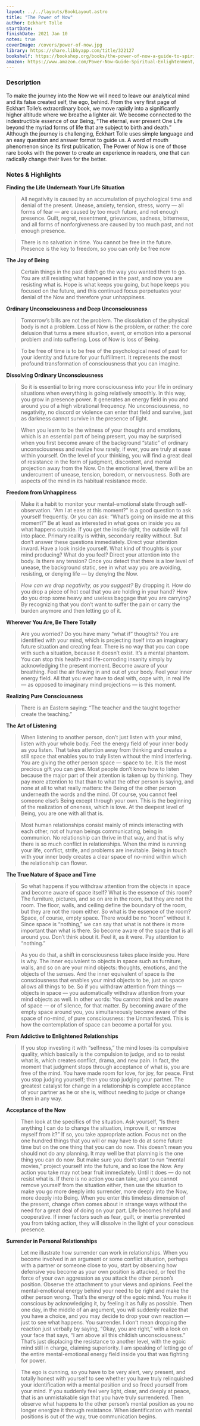 ```yaml
---
layout: ../../layouts/BookLayout.astro
title: "The Power of Now"
author: Eckhart Tolle
startDate:
finishDate: 2021 Jan 10
notes: true
coverImage: /covers/power-of-now.jpg
library: https://share.libbyapp.com/title/322127
bookshelf: https://bookshop.org/books/the-power-of-now-a-guide-to-spiritual-enlightenment/9781577314806
amazon: https://www.amazon.com/Power-Now-Guide-Spiritual-Enlightenment/dp/1577314808/
---
```


<ReadingTime
  startDate  = {frontmatter.startDate}
  finishDate = {frontmatter.finishDate}
/>

### Description
To make the journey into the Now we will need to leave our analytical mind and its false created self, the ego, behind. From the very first page of Eckhart Tolle’s extraordinary book, we move rapidly into a significantly higher altitude where we breathe a lighter air. We become connected to the indestructible essence of our Being, “The eternal, ever present One Life beyond the myriad forms of life that are subject to birth and death.” Although the journey is challenging, Eckhart Tolle uses simple language and an easy question and answer format to guide us. A word of mouth phenomenon since its first publication, The Power of Now is one of those rare books with the power to create an experience in readers, one that can radically change their lives for the better.

### Notes & Highlights
**Finding the Life Underneath Your Life Situation**
> All negativity is caused by an accumulation of psychological time and denial of the present. Unease, anxiety, tension, stress, worry — all forms of fear — are caused by too much future, and not enough presence. Guilt, regret, resentment, grievances, sadness, bitterness, and all forms of nonforgiveness are caused by too much past, and not enough presence.

> There is no salvation in time. You cannot be free in the future. Presence is the key to freedom, so you can only be free now

**The Joy of Being**
> Certain things in the past didn’t go the way you wanted them to go. You are still resisting what happened in the past, and now you are resisting what is. Hope is what keeps you going, but hope keeps you focused on the future, and this continued focus perpetuates your denial of the Now and therefore your unhappiness.

**Ordinary Unconsciousness and Deep Unconsciousness**
> Tomorrow’s bills are not the problem. The dissolution of the physical body is not a problem. Loss of Now is the problem, or rather: the core delusion that turns a mere situation, event, or emotion into a personal problem and into suffering. Loss of Now is loss of Being.

> To be free of time is to be free of the psychological need of past for your identity and future for your fulfillment. It represents the most profound transformation of consciousness that you can imagine.

**Dissolving Ordinary Unconsciousness**
> So it is essential to bring more consciousness into your life in ordinary situations when everything is going relatively smoothly. In this way, you grow in presence power. It generates an energy field in you and around you of a high vibrational frequency. No unconsciousness, no negativity, no discord or violence can enter that field and survive, just as darkness cannot survive in the presence of light.

> When you learn to be the witness of your thoughts and emotions, which is an essential part of being present, you may be surprised when you first become aware of the background “static” of ordinary unconsciousness and realize how rarely, if ever, you are truly at ease within yourself. On the level of your thinking, you will find a great deal of resistance in the form of judgment, discontent, and mental projection away from the Now. On the emotional level, there will be an undercurrent of unease, tension, boredom, or nervousness. Both are aspects of the mind in its habitual resistance mode.

**Freedom from Unhappiness**
> Make it a habit to monitor your mental-emotional state through self-observation. “Am I at ease at this moment?” is a good question to ask yourself frequently. Or you can ask: “What’s going on inside me at this moment?” Be at least as interested in what goes on inside you as what happens outside. If you get the inside right, the outside will fall into place. Primary reality is within, secondary reality without. But don’t answer these questions immediately. Direct your attention inward. Have a look inside yourself. What kind of thoughts is your mind producing? What do you feel? Direct your attention into the body. Is there any tension? Once you detect that there is a low level of unease, the background static, see in what way you are avoiding, resisting, or denying life — by denying the Now.

> _How can we drop negativity, as you suggest?_
By dropping it. How do you drop a piece of hot coal that you are holding in your hand? How do you drop some heavy and useless baggage that you are carrying? By recognizing that you don’t want to suffer the pain or carry the burden anymore and then letting go of it.

**Wherever You Are, Be There Totally**
> Are you worried? Do you have many “what if” thoughts? You are identified with your mind, which is projecting itself into an imaginary future situation and creating fear. There is no way that you can cope with such a situation, because it doesn’t exist. It’s a mental phantom. You can stop this health-and life-corroding insanity simply by acknowledging the present moment. Become aware of your breathing. Feel the air flowing in and out of your body. Feel your inner energy field. All that you ever have to deal with, cope with, in real life — as opposed to imaginary mind projections — is this moment.

**Realizing Pure Consciousness**
> There is an Eastern saying: “The teacher and the taught together create the teaching.”

**The Art of Listening**
> When listening to another person, don’t just listen with your mind, listen with your whole body. Feel the energy field of your inner body as you listen. That takes attention away from thinking and creates a still space that enables you to truly listen without the mind interfering. You are giving the other person space — space to be. It is the most precious gift you can give. Most people don’t know how to listen because the major part of their attention is taken up by thinking. They pay more attention to that than to what the other person is saying, and none at all to what really matters: the Being of the other person underneath the words and the mind. Of course, you cannot feel someone else’s Being except through your own. This is the beginning of the realization of oneness, which is love. At the deepest level of Being, you are one with all that is.

> Most human relationships consist mainly of minds interacting with each other, not of human beings communicating, being in communion. No relationship can thrive in that way, and that is why there is so much conflict in relationships. When the mind is running your life, conflict, strife, and problems are inevitable. Being in touch with your inner body creates a clear space of no-mind within which the relationship can flower.

**The True Nature of Space and Time**
> So what happens if you withdraw attention from the objects in space and become aware of space itself? What is the essence of this room? The furniture, pictures, and so on are in the room, but they are not the room. The floor, walls, and ceiling define the boundary of the room, but they are not the room either. So what is the essence of the room? Space, of course, empty space. There would be no “room” without it. Since space is “nothing,” we can say that what is not there is more important than what is there. So become aware of the space that is all around you. Don’t think about it. Feel it, as it were. Pay attention to “nothing.”

> As you do that, a shift in consciousness takes place inside you. Here is why. The inner equivalent to objects in space such as furniture, walls, and so on are your mind objects: thoughts, emotions, and the objects of the senses. And the inner equivalent of space is the consciousness that enables your mind objects to be, just as space allows all things to be. So if you withdraw attention from things — objects in space — you automatically withdraw attention from your mind objects as well. In other words: You cannot think and be aware of space — or of silence, for that matter. By becoming aware of the empty space around you, you simultaneously become aware of the space of no-mind, of pure consciousness: the Unmanifested. This is how the contemplation of space can become a portal for you.

**From Addictive to Enlightened Relationships**
> If you stop investing it with “selfness,” the mind loses its compulsive quality, which basically is the compulsion to judge, and so to resist what is, which creates conflict, drama, and new pain. In fact, the moment that judgment stops through acceptance of what is, you are free of the mind. You have made room for love, for joy, for peace. First you stop judging yourself; then you stop judging your partner. The greatest catalyst for change in a relationship is complete acceptance of your partner as he or she is, without needing to judge or change them in any way.

**Acceptance of the Now**
> Then look at the specifics of the situation. Ask yourself, “Is there anything I can do to change the situation, improve it, or remove myself from it?” If so, you take appropriate action. Focus not on the one hundred things that you will or may have to do at some future time but on the one thing that you can do now. This doesn’t mean you should not do any planning. It may well be that planning is the one thing you can do now. But make sure you don’t start to run “mental movies,” project yourself into the future, and so lose the Now. Any action you take may not bear fruit immediately. Until it does — do not resist what is. If there is no action you can take, and you cannot remove yourself from the situation either, then use the situation to make you go more deeply into surrender, more deeply into the Now, more deeply into Being. When you enter this timeless dimension of the present, change often comes about in strange ways without the need for a great deal of doing on your part. Life becomes helpful and cooperative. If inner factors such as fear, guilt, or inertia prevented you from taking action, they will dissolve in the light of your conscious presence.

**Surrender in Personal Relationships**
> Let me illustrate how surrender can work in relationships. When you become involved in an argument or some conflict situation, perhaps with a partner or someone close to you, start by observing how defensive you become as your own position is attacked, or feel the force of your own aggression as you attack the other person’s position. Observe the attachment to your views and opinions. Feel the mental-emotional energy behind your need to be right and make the other person wrong. That’s the energy of the egoic mind. You make it conscious by acknowledging it, by feeling it as fully as possible. Then one day, in the middle of an argument, you will suddenly realize that you have a choice, and you may decide to drop your own reaction — just to see what happens. You surrender. I don’t mean dropping the reaction just verbally by saying, “Okay, you are right,” with a look on your face that says, “I am above all this childish unconsciousness.” That’s just displacing the resistance to another level, with the egoic mind still in charge, claiming superiority. I am speaking of letting go of the entire mental-emotional energy field inside you that was fighting for power.

> The ego is cunning, so you have to be very alert, very present, and totally honest with yourself to see whether you have truly relinquished your identification with a mental position and so freed yourself from your mind. If you suddenly feel very light, clear, and deeply at peace, that is an unmistakable sign that you have truly surrendered. Then observe what happens to the other person’s mental position as you no longer energize it through resistance. When identification with mental positions is out of the way, true communication begins.

<BuyBook
  library   = {frontmatter.library}
  bookshelf = {frontmatter.bookshelf}
  amazon    = {frontmatter.amazon}
/>
